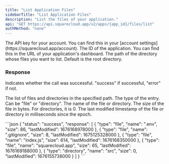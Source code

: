 ```yaml
---
title: "List Application Files"
sidebarTitle: "List Application Files"
description: "List the files of your application."
api: "GET https://api.squarecloud.app/v2/apps/{app_id}/files/list"
authMethod: "none"
---
```


<ParamField header="Authorization" type="string" placeholder="API KEY" required>
  The API key for your account. You can find this in your [account settings](https://squarecloud.app/account).
</ParamField>

<ParamField path="app_id" type="string" placeholder="Application ID" required>
  The ID of the application. You can find this in the URL of your application's dashboard.
</ParamField>

<ParamField query="path" type="string" placeholder="Path to list" required>
  The path of the directory whose files you want to list. Default is the root directory.
</ParamField>

### Response

<ResponseField name="status" type="string">
  Indicates whether the call was successful. "success" if successful, "error" if not.
</ResponseField>
<ResponseField name="response" type="array">

The list of files and directories in the specified path.
<Expandable title="Toggle object">
<ResponseField name="type" type="string">
  The type of the entry. Can be "file" or "directory".
</ResponseField>
<ResponseField name="name" type="string">
  The name of the file or directory.
</ResponseField>
<ResponseField name="size" type="number">
  The size of the file in bytes. For directories, it is 0.
</ResponseField>
<ResponseField name="lastModified" type="number">
  The last modified timestamp of the file or directory in milliseconds since the epoch.
</ResponseField>
</Expandable>
</ResponseField>

<ResponseExample>
```json
{
    "status": "success",
    "response": [
        {
            "type": "file",
            "name": ".env",
            "size": 86,
            "lastModified": 1676168978000
        },
        {
            "type": "file",
            "name": ".gitignore",
            "size": 8,
            "lastModified": 1675125328000
        },
        {
            "type": "file",
            "name": "index.js",
            "size": 614,
            "lastModified": 1676168350000
        },
        {
            "type": "file",
            "name": "squarecloud.app",
            "size": 65,
            "lastModified": 1676169188000
        },
        {
            "type": "directory",
            "name": "src",
            "size": 0,
            "lastModified": 1676155738000
        }
    ]
}
```
</ResponseExample>